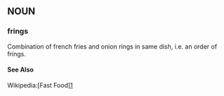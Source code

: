 ==NOUN==
===frings=== Combination of french fries and onion rings in same dish, i.e. an order of frings.
====See Also==== Wikipedia:[Fast Food][http://en.wikipedia.org/wiki/Fast_food]